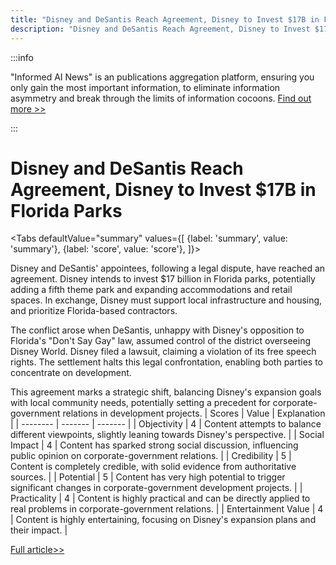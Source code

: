 ```yaml
---
title: "Disney and DeSantis Reach Agreement, Disney to Invest $17B in Florida Parks"
description: "Disney and DeSantis Reach Agreement, Disney to Invest $17B in Florida Parks"
---
```



:::info

"Informed AI News" is an publications aggregation platform, ensuring you only gain the most important information, to eliminate information asymmetry and break through the limits of information cocoons.  [Find out more >>](/)

:::

# Disney and DeSantis Reach Agreement, Disney to Invest $17B in Florida Parks


<Tabs
	defaultValue="summary"
	values={[
	{label: 'summary', value: 'summary'},
	{label: 'score', value: 'score'},
]}>
<TabItem value="summary">


Disney and DeSantis' appointees, following a legal dispute, have reached an agreement. Disney intends to invest $17 billion in Florida parks, potentially adding a fifth theme park and expanding accommodations and retail spaces. In exchange, Disney must support local infrastructure and housing, and prioritize Florida-based contractors.

The conflict arose when DeSantis, unhappy with Disney's opposition to Florida's "Don't Say Gay" law, assumed control of the district overseeing Disney World. Disney filed a lawsuit, claiming a violation of its free speech rights. The settlement halts this legal confrontation, enabling both parties to concentrate on development.

This agreement marks a strategic shift, balancing Disney's expansion goals with local community needs, potentially setting a precedent for corporate-government relations in development projects.
</TabItem>
<TabItem value="score">
	| Scores     | Value   | Explanation |
	| -------- | ------- | ------- |
	| Objectivity  | 4    | Content attempts to balance different viewpoints, slightly leaning towards Disney's perspective.    |
	| Social Impact | 4     | Content has sparked strong social discussion, influencing public opinion on corporate-government relations.    |
	| Credibility    | 5    | Content is completely credible, with solid evidence from authoritative sources.    |
	| Potential    | 5    | Content has very high potential to trigger significant changes in corporate-government development projects.    |
	| Practicality    | 4    | Content is highly practical and can be directly applied to real problems in corporate-government relations.    |
	| Entertainment Value    | 4    | Content is highly entertaining, focusing on Disney's expansion plans and their impact.    |
</TabItem>
</Tabs>

[Full article>>](https://apnews.com/article/disney-world-desantis-board-5th-park-6901cca6c953c5316c2c92cd93341212)
